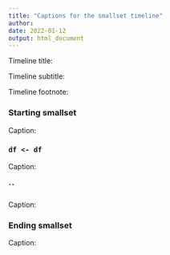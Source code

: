 ```yaml
---
title: "Captions for the smallset timeline"
author: 
date: 2022-01-12
output: html_document
---
```


Timeline title: 

Timeline subtitle: 

Timeline footnote: 

### Starting smallset

Caption: 

### `df <- df`

Caption: 

### ``

Caption: 

### Ending smallset

Caption: 
